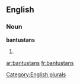 ==English==

===Noun===
'''bantustans'''

# {{plural of|[[bantustan]]}}

[[Category:English plurals]]

[[ar:bantustans]]
[[fr:bantustans]]